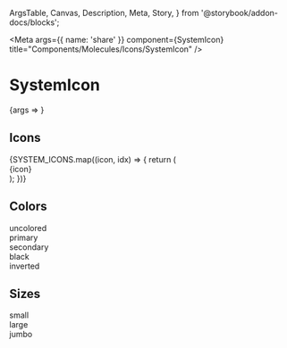   ArgsTable,
  Canvas,
  Description,
  Meta,
  Story,
} from '@storybook/addon-docs/blocks';


<Meta
  args={{ name: 'share' }}
  component={SystemIcon}
  title="Components/Molecules/Icons/SystemIcon"
/>

# SystemIcon
<Description of={SystemIcon} />

<Canvas>
  <Story name="SystemIcon with Controls">
    {args => <SystemIcon {...args} />}
  </Story>
</Canvas>

<ArgsTable story="SystemIcon with Controls" />

## Icons

<Canvas>
  <Story name="SystemIcons">
    <div
      style={{
        display: 'flex',
        flexWrap: 'wrap',
        justifyContent: 'space-around',
      }}
    >
      {SYSTEM_ICONS.map((icon, idx) => {
        return (
          <div
            key={`${icon}_${idx}`}
            style={{
              alignItems: 'center',
              border: 'solid black 1px',
              borderRadius: '5px',
              flexDirection: 'column',
              height: '25px',
              padding: '15px',
              margin: '5px',display:'flex',
              minWidth: '25px',
            }}
          >
            <SystemIcon name={icon} />
            <span>{icon}</span>
          </div>
        );
      })}
    </div>
  </Story>
</Canvas>

## Colors

<Canvas>
  <Story name="Uncolored SystemIcon">
    <div
      style={{
        alignItems: 'center',
        border: 'solid black 1px',
        borderRadius: '5px',
        display: 'flex',
        flexDirection: 'column',
        height: '25px',
        margin: '5px',
        minWidth: '25px',
        padding: '15px',
      }}
    >
      <SystemIcon name="edit" />
      <span>uncolored</span>
    </div>
  </Story>
  <Story name="Primary SystemIcon">
    <div
      style={{
        alignItems: 'center',
        border: 'solid black 1px',
        borderRadius: '5px',
        display: 'flex',
        flexDirection: 'column',
        height: '25px',
        margin: '5px',
        minWidth: '25px',
        padding: '15px',
      }}
    >
      <SystemIcon name="edit" color="primary" />
      <span>primary</span>
    </div>
  </Story>
  <Story name="Secondary SystemIcon">
    <div
      style={{
        alignItems: 'center',
        border: 'solid black 1px',
        borderRadius: '5px',
        display: 'flex',
        flexDirection: 'column',
        height: '25px',
        margin: '5px',
        minWidth: '25px',
        padding: '15px',
      }}
    >
      <SystemIcon name="edit" color="secondary" />
      <span>secondary</span>
    </div>
  </Story>
  <Story name="Black SystemIcon">
    <div
      style={{
        alignItems: 'center',
        border: 'solid black 1px',
        borderRadius: '5px',
        display: 'flex',
        flexDirection: 'column',
        height: '25px',
        margin: '5px',
        minWidth: '25px',
        padding: '15px',
      }}
    >
      <SystemIcon name="edit" color="black" />
      <span>black</span>
    </div>
  </Story>
  <Story name="Inverted SystemIcon">
    <div
      style={{
        alignItems: 'center',
        border: 'solid black 1px',
        borderRadius: '5px',
        display: 'flex',
        flexDirection: 'column',
        height: '25px',
        margin: '5px',
        minWidth: '25px',
        padding: '15px',
      }}
    >
      <span
        style={{backgroundColor:'black'}}
      >
        <SystemIcon name="edit" color="inverted" />
      </span>
      <span>inverted</span>
    </div>
  </Story>
</Canvas>

## Sizes
<Canvas>
  <Story name="Small SystemIcon">
    <div
      style={{
        alignItems: 'center',
        border: 'solid black 1px',
        borderRadius: '5px',
        display: 'flex',
        flexDirection: 'column',
        height: '25px',
        margin: '5px',
        padding: '15px',
        width: '40px',
      }}
    >
      <SystemIcon name="search" />
      <span>small</span>
    </div>
  </Story>
  <Story name="Large SystemIcon">
    <div
      style={{
        alignItems: 'center',
        border: 'solid black 1px',
        borderRadius: '5px',
        display: 'flex',
        flexDirection: 'column',
        height: '50px',
        margin: '5px',
        padding: '15px',
        width: '50px',
      }}
    >
      <SystemIcon name="search" size="large" />
      <span>large</span>
    </div>
  </Story>
  <Story name="Jumbo SystemIcon">
    <div
      style={{
        alignItems: 'center',
        border: 'solid black 1px',
        borderRadius: '5px',
        display: 'flex',
        flexDirection: 'column',
        height: '65px',
        margin: '5px',
        padding: '15px',
        width: '65px',
      }}
    >
      <SystemIcon name="search" size="jumbo" />
      <span>jumbo</span>
    </div>
  </Story>
</Canvas>
